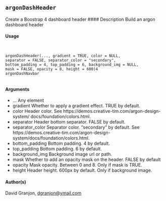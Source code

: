 ## ``argonDashHeader``
Create a Boostrap 4 dashboard header
#### Description
Build an argon dashboard header

#### Usage
<pre><code>

argonDashHeader(..., gradient = TRUE, color = NULL,
separator = FALSE, separator_color = "secondary",
bottom_padding = 4, top_padding = 6, background_img = NULL,
mask = FALSE, opacity = 8, height = 600)4
argonDashNavbar

</code></pre>
#### Arguments

* ... Any element
* gradient Whether to apply a gradient effect. TRUE by default.
* color Header color. See https://demos.creative-tim.com/argon-design-system/ docs/foundation/colors.html.
* separator Header bottom separator. FALSE by default.
* separator_color Separator color. "secondary" by default. 
See https://demos.creative-tim.com/argon-design-system/docs/foundation/colors.html.
* bottom_padding Bottom padding. 4 by default.
* top_padding Bottom padding. 6 by default.
* background_img Background image url or path.
* mask Whether to add an opacity mask on the header. FALSE by default
* opacity Mask opacity. Between 0 and 8. Only if mask is TRUE.
* height Header height. 600px by default. Only if background image.

#### Author(s)
David Granjon, <dgranjon@ymail.com>
